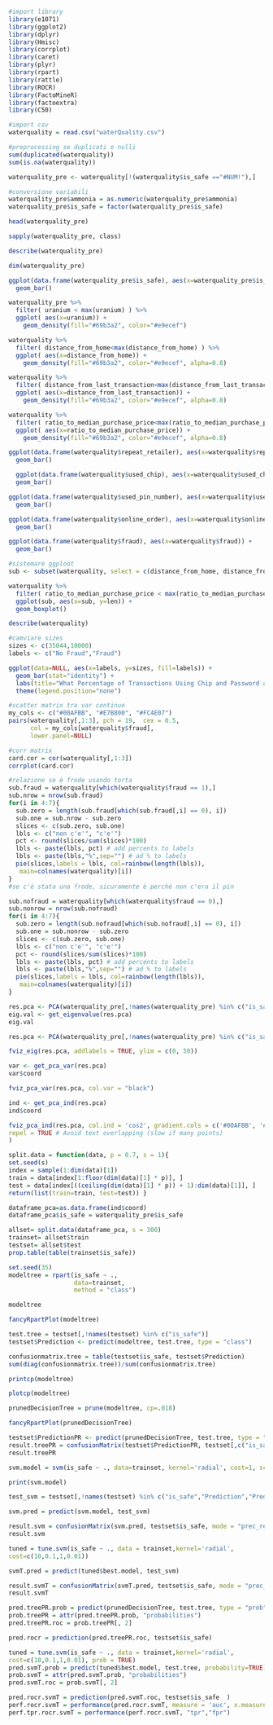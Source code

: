 ```r
#import library
library(e1071)
library(ggplot2)
library(dplyr)
library(Hmisc)
library(corrplot)
library(caret)
library(plyr)
library(rpart)
library(rattle)
library(ROCR)
library(FactoMineR)
library(factoextra)
library(C50)
```

```r
#import csv
waterquality = read.csv("waterQuality.csv")
```

```r
#preprocessing se duplicati e nulli
sum(duplicated(waterquality))
sum(is.na(waterquality))
```

```r
 
waterquality_pre <- waterquality[!(waterquality$is_safe =="#NUM!"),]
```

```r
#conversione variabili
waterquality_pre$ammonia = as.numeric(waterquality_pre$ammonia)
waterquality_pre$is_safe = factor(waterquality_pre$is_safe)
```

```r
head(waterquality_pre)
```

```r
sapply(waterquality_pre, class)
```

```r
describe(waterquality_pre)
```

```r
dim(waterquality_pre)
```

```r
ggplot(data.frame(waterquality_pre$is_safe), aes(x=waterquality_pre$is_safe)) +
  geom_bar()
```

```r
waterquality_pre %>%
  filter( uranium < max(uranium) ) %>%
  ggplot( aes(x=uranium)) +
    geom_density(fill="#69b3a2", color="#e9ecef")
```

```r
waterquality %>%
  filter( distance_from_home<max(distance_from_home) ) %>%
  ggplot( aes(x=distance_from_home)) +
    geom_density(fill="#69b3a2", color="#e9ecef", alpha=0.8)
```

```r
waterquality %>%
  filter( distance_from_last_transaction<max(distance_from_last_transaction) ) %>%
  ggplot( aes(x=distance_from_last_transaction)) +
    geom_density(fill="#69b3a2", color="#e9ecef", alpha=0.8)
```

```r
waterquality %>%
  filter( ratio_to_median_purchase_price<max(ratio_to_median_purchase_price) ) %>%
  ggplot( aes(x=ratio_to_median_purchase_price)) +
    geom_density(fill="#69b3a2", color="#e9ecef", alpha=0.8)
```

```r
ggplot(data.frame(waterquality$repeat_retailer), aes(x=waterquality$repeat_retailer)) +
  geom_bar()
```

```r
  ggplot(data.frame(waterquality$used_chip), aes(x=waterquality$used_chip)) +
  geom_bar()
```

```r
ggplot(data.frame(waterquality$used_pin_number), aes(x=waterquality$used_pin_number)) +
  geom_bar()
```

```r
ggplot(data.frame(waterquality$online_order), aes(x=waterquality$online_order)) +
  geom_bar()
```

```r
ggplot(data.frame(waterquality$fraud), aes(x=waterquality$fraud)) +
  geom_bar()
```

```r
#sistemare ggploot
sub <- subset(waterquality, select = c(distance_from_home, distance_from_last_transaction, ratio_to_median_purchase_price))

waterquality %>%
  filter( ratio_to_median_purchase_price < max(ratio_to_median_purchase_price) ) %>%
  ggplot(sub, aes(x=sub, y=len)) + 
  geom_boxplot()
```

```r
describe(waterquality)
```

```r
#camviare sizes
sizes <- c(35044,10000)
labels <- c("No Fraud","Fraud")

ggplot(data=NULL, aes(x=labels, y=sizes, fill=labels)) +
  geom_bar(stat="identity") +
  labs(title="What Percentage of Transactions Using Chip and Password are Fraud Transactions?", fill="") +
  theme(legend.position="none")
```

```r
#scatter matrix tra var continue
my_cols <- c("#00AFBB", "#E7B800", "#FC4E07")  
pairs(waterquality[,1:3], pch = 19,  cex = 0.5,
      col = my_cols[waterquality$fraud],
      lower.panel=NULL)
```

```r
#corr matrix
card.cor = cor(waterquality[,1:3])
corrplot(card.cor)
```

```r
#relazione se è frode usando torta
sub.fraud = waterquality[which(waterquality$fraud == 1),]
sub.nrow = nrow(sub.fraud)
for(i in 4:7){
  sub.zero = length(sub.fraud[which(sub.fraud[,i] == 0), i])
  sub.one = sub.nrow - sub.zero
  slices <- c(sub.zero, sub.one)
  lbls <- c("non c'e'", "c'e'")
  pct <- round(slices/sum(slices)*100)
  lbls <- paste(lbls, pct) # add percents to labels
  lbls <- paste(lbls,"%",sep="") # ad % to labels
  pie(slices,labels = lbls, col=rainbow(length(lbls)),
   main=colnames(waterquality)[i])
}
#se c'è stata una frode, sicuramente è perché non c'era il pin
```

```r
sub.nofraud = waterquality[which(waterquality$fraud == 0),]
sub.nonrow = nrow(sub.nofraud)
for(i in 4:7){
  sub.zero = length(sub.nofraud[which(sub.nofraud[,i] == 0), i])
  sub.one = sub.nonrow - sub.zero
  slices <- c(sub.zero, sub.one)
  lbls <- c("non c'e'", "c'e'")
  pct <- round(slices/sum(slices)*100)
  lbls <- paste(lbls, pct) # add percents to labels
  lbls <- paste(lbls,"%",sep="") # ad % to labels
  pie(slices,labels = lbls, col=rainbow(length(lbls)),
   main=colnames(waterquality)[i])
}
```

```r
res.pca <- PCA(waterquality_pre[,!names(waterquality_pre) %in% c("is_safe")], graph = FALSE)
eig.val <- get_eigenvalue(res.pca)
eig.val
```

```r
res.pca <- PCA(waterquality_pre[,!names(waterquality_pre) %in% c("is_safe")], graph = FALSE, ncp = 10)
```

```r
fviz_eig(res.pca, addlabels = TRUE, ylim = c(0, 50))
```

```r
var <- get_pca_var(res.pca)
var$coord
```

```r
fviz_pca_var(res.pca, col.var = "black")
```

```r
ind <- get_pca_ind(res.pca)
ind$coord
```

```r
fviz_pca_ind(res.pca, col.ind = 'cos2', gradient.cols = c('#00AFBB', '#E7B800', '#FC4E07'),
repel = TRUE # Avoid text overlapping (slow if many points)
)
```

```r
split.data = function(data, p = 0.7, s = 1){
set.seed(s)
index = sample(1:dim(data)[1])
train = data[index[1:floor(dim(data)[1] * p)], ]
test = data[index[((ceiling(dim(data)[1] * p)) + 1):dim(data)[1]], ]
return(list(train=train, test=test)) } 
```

```r
dataframe_pca=as.data.frame(ind$coord)
dataframe_pca$is_safe = waterquality_pre$is_safe
```

```r
allset= split.data(dataframe_pca, s = 300)
trainset= allset$train
testset= allset$test
prop.table(table(trainset$is_safe))
```

```r
set.seed(35)
modeltree = rpart(is_safe ~ ., 
                  data=trainset, 
                  method = "class")
```

```r
modeltree
```

```r
fancyRpartPlot(modeltree)
```

```r
test.tree = testset[,!names(testset) %in% c("is_safe")]
testset$Prediction <- predict(modeltree, test.tree, type = "class")
```

```r
confusionmatrix.tree = table(testset$is_safe, testset$Prediction)
sum(diag(confusionmatrix.tree))/sum(confusionmatrix.tree)

```

```r
printcp(modeltree)
```

```r
plotcp(modeltree)
```

```r
prunedDecisionTree = prune(modeltree, cp=.018)
```

```r
fancyRpartPlot(prunedDecisionTree)
```

```r
testset$PredictionPR <- predict(prunedDecisionTree, test.tree, type = "class")
result.treePR = confusionMatrix(testset$PredictionPR, testset[,c("is_safe")], mode = "prec_recall")
result.treePR
```

```r
svm.model = svm(is_safe ~ ., data=trainset, kernel='radial', cost=1, scale=TRUE) 
```

```r
print(svm.model)
```

```r
test_svm = testset[,!names(testset) %in% c("is_safe","Prediction","PredictionPR")]
```

```r
svm.pred = predict(svm.model, test_svm)

```

```r
result.svm = confusionMatrix(svm.pred, testset$is_safe, mode = "prec_recall")
result.svm
```

```r
tuned = tune.svm(is_safe ~ ., data = trainset,kernel='radial',
cost=c(10,0.1,1,0.01))
```

```r
svmT.pred = predict(tuned$best.model, test_svm)
```

```r
result.svmT = confusionMatrix(svmT.pred, testset$is_safe, mode = "prec_recall")
result.svmT
```

```r
pred.treePR.prob = predict(prunedDecisionTree, test.tree, type = "prob")
prob.treePR = attr(pred.treePR.prob, "probabilities")
pred.treePR.roc = prob.treePR[, 2] 
```

```r
pred.rocr = prediction(pred.treePR.roc, testset$is_safe) 

```

```r
tuned = tune.svm(is_safe ~ ., data = trainset,kernel='radial',
cost=c(10,0.1,1,0.01), prob = TRUE)
pred.svmT.prob = predict(tuned$best.model, test.tree, probability=TRUE)
prob.svmT = attr(pred.svmT.prob, "probabilities")
pred.svmT.roc = prob.svmT[, 2] 
```

```r
pred.rocr.svmT = prediction(pred.svmT.roc, testset$is_safe  ) 
perf.rocr.svmT = performance(pred.rocr.svmT, measure = 'auc', x.measure = 'cutoff')
perf.tpr.rocr.svmT = performance(perf.rocr.svmT, "tpr","fpr") 

```
